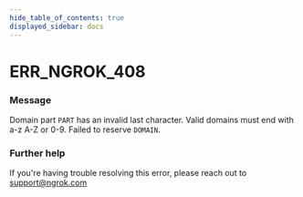 ```yaml
---
hide_table_of_contents: true
displayed_sidebar: docs
---
```



# ERR_NGROK_408

### Message
Domain part `PART` has an invalid last character. Valid domains must end with a-z A-Z or 0-9. Failed to reserve `DOMAIN`.

<ErrorDetails error='err_ngrok_408' />


### Further help
If you're having trouble resolving this error, please reach out to [support@ngrok.com](mailto:support@ngrok.com?subject=Help%20with%20ERR_NGROK_408)

